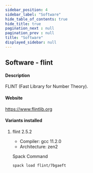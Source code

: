 ```yaml
---
sidebar_position: 4
sidebar_label: "Software"
hide_table_of_contents: true
hide_title: true
pagination_next : null
pagination_prev : null
title: "Software"
displayed_sidebar: null
---
```


## Software - flint


#### Description
FLINT (Fast Library for Number Theory).

#### Website
https://www.flintlib.org

#### Variants installed

1. flint 2.5.2

    - Compiler: gcc 11.2.0
    - Architecture: zen2

    Spack Command
    ```bash
    spack load flint/7bgaeft
    ```
